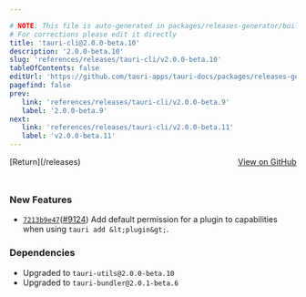 ```yaml
---

# NOTE: This file is auto-generated in packages/releases-generator/build.ts
# For corrections please edit it directly
title: 'tauri-cli@2.0.0-beta.10'
description: '2.0.0-beta.10'
slug: 'references/releases/tauri-cli/v2.0.0-beta.10'
tableOfContents: false
editUrl: 'https://github.com/tauri-apps/tauri-docs/packages/releases-generator/build.ts'
pagefind: false
prev:
   link: 'references/releases/tauri-cli/v2.0.0-beta.9'
   label: '2.0.0-beta.9'
next:
   link: 'references/releases/tauri-cli/v2.0.0-beta.11'
   label: 'v2.0.0-beta.11'
---
```


<div style="margin-bottom:3rem; display: flex; justify-content: space-between; align-items: center"><span>[Return](/releases)</span><span><a href="https://github.com/tauri-apps/tauri/releases/tag/tauri-cli-v2.0.0-beta.10">View on GitHub</a></span></div>

### New Features

- [`7213b9e47`](https://www.github.com/tauri-apps/tauri/commit/7213b9e47242bef814aa7257e0bf84631bf5fe7e)([#9124](https://www.github.com/tauri-apps/tauri/pull/9124)) Add default permission for a plugin to capabilities when using `tauri add &lt;plugin&gt;`.

### Dependencies

- Upgraded to `tauri-utils@2.0.0-beta.10`
- Upgraded to `tauri-bundler@2.0.1-beta.6`

